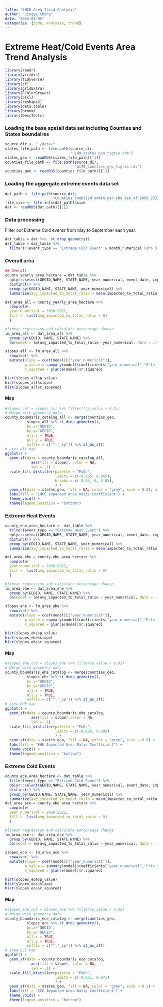 ```yaml
---
title: "EHCE Area Trend Analysis"
author: "Jingya Cheng"
date: "2024-01-05"
categories: [code, analysis, trend]
---
```


# Extreme Heat/Cold Events Area Trend Analysis

```r
library(readr)
library(viridis)
library(tidyverse)
library(sf)
library(gridExtra)
library(RColorBrewer)
library(pscl)
library(reshape2)
library(data.table)
library(broom)
library(DescTools)
```

### Loading the base spatail data set including Counties and States boundaires

```r
source_dir <- "./data/"
states_file_path <- file.path(source_dir,
                              "us49_states_geo_tigris.rds")
states_geo <- readRDS(states_file_path)[[1]]
counties_file_path <- file.path(source_dir,
                                "us49_counties_geo_tigris.rds")
counties_geo <- readRDS(counties_file_path)[[1]]
```

### Loading the aggregate extreme events data set

```r
dat_path <- file.path(source_dir,
                      "Counties_compiled_admin_geo_ehe_ece_sf_2008_2022.rds")
file_size <- file.info(dat_path)$size
dat <- readRDS(dat_path)[[1]]
```

### Data processing
Filter out Extreme Cold events from May to September each year. 
```r
dat_table = dat %>%  st_drop_geometry()
dat_table = dat_table %>% 
  filter(!(event_type == "Extreme Cold Event" & month_numerical %in% 5:9))
```


### Overall area

```r
## Overall
county_yearly_area_hectare = dat_table %>%
  dplyr::select(GEOID,NAME, STATE_NAME, year_numerical, event_date, impacted_to_total_ratio) %>%
  distinct() %>%
  group_by(GEOID,NAME, STATE_NAME, year_numerical) %>%
  summarize(avg_impacted_to_total_ratio = mean(impacted_to_total_ratio))

dat_area_all = county_yearly_area_hectare %>% 
  complete(
  year_numerical = 2008:2022,
  fill =  list(avg_impacted_to_total_ratio = 0)
  )

#linear regression and calculate percentage change
lm_area_all <- dat_area_all %>%
  group_by(GEOID, NAME, STATE_NAME) %>%
  do(model = lm(avg_impacted_to_total_ratio~ year_numerical, data = .))

slopes_all <- lm_area_all %>%
  rowwise() %>%
  mutate(slope = coef(model)[["year_numerical"]],
         p_value = summary(model)$coefficients["year_numerical","Pr(>|t|)"],
         r_squared = glance(model)$r.squared)
```

```r
hist(slopes_all$p_value)
hist(slopes_all$slope)
hist(slopes_all$r_squared)
```

#### Map

```r
#slopes_cut = slopes_all %>% filter(!(p_value > 0.5))
# Merge with geometry data
county_boundaris_catalog_all <- merge(counties_geo,
          slopes_all %>% st_drop_geometry(),
          by.x="GEOID",
          by.y="GEOID",
          all.x = TRUE,
          all.y = TRUE,
          suffix = c("","_sp")) %>% st_as_sf() 
# area all map
ggplot() +
  geom_sf(data = county_boundaris_catalog_all,
            aes(fill = slope), color = NA,
            lwd = .1) + 
  scale_fill_distiller(palette = "PuOr", 
                       limits = c(-0.065, 0.065),
                       breaks = c(-0.05, 0, 0.05),
                       ) +
  geom_sf(data = states_geo, fill = NA, color = "grey", size = 0.01, alpha = 0.2) +
  labs(fill = "EHCE Impacted Area Ratio Coefficient") +
  theme_void() + 
  theme(legend.position = "bottom")
```

### Extreme Heat Events

```r
county_ehe_area_hectare <- dat_table %>%
  filter(event_type == "Extreme Heat Event") %>%
  dplyr::select(GEOID,NAME, STATE_NAME, year_numerical, event_date, impacted_to_total_ratio) %>%
  distinct() %>%
  group_by(GEOID,NAME, STATE_NAME, year_numerical) %>%
  summarize(avg_impacted_to_total_ratio = mean(impacted_to_total_ratio))

dat_area_ehe = county_ehe_area_hectare %>% 
  complete(
  year_numerical = 2008:2022,
  fill =  list(avg_impacted_to_total_ratio = 0)
  )

#linear regression and calculate percentage change
lm_area_ehe <- dat_area_ehe %>%
  group_by(GEOID, NAME, STATE_NAME) %>%
  do(model = lm(avg_impacted_to_total_ratio ~ year_numerical, data = .))

slopes_ehe <- lm_area_ehe %>%
  rowwise() %>%
  mutate(slope = coef(model)[["year_numerical"]],
         p_value = summary(model)$coefficients["year_numerical","Pr(>|t|)"],
         r_squared = glance(model)$r.squared)

```

```r
hist(slopes_ehe$p_value)
hist(slopes_ehe$slope)
hist(slopes_ehe$r_squared)
```

#### Map

```r
#slopes_ehe_cut = slopes_ehe %>% filter(p_value < 0.05)
# Merge with geometry data
county_boundaris_ehe_catalog <- merge(counties_geo,
          slopes_ehe %>% st_drop_geometry(),
          by.x="GEOID",
          by.y="GEOID",
          all.x = TRUE,
          all.y = TRUE,
          suffix = c("","_sp")) %>% st_as_sf() 
# Area EHE map
ggplot() +
  geom_sf(data = county_boundaris_ehe_catalog,
            aes(fill = slope),color = NA,
            lwd = .1) + 
  scale_fill_distiller(palette = "PuOr", 
                       limits = c(-0.085, 0.085)
                       ) +
  geom_sf(data = states_geo, fill = NA, color = "grey", size = 0.5) +
  labs(fill = "EHE Impacted Area Ratio Coefficient") +
  theme_void() + 
  theme(legend.position = "bottom")
```

### Extreme Cold Events

```r
county_ece_area_hectare <- dat_table %>%
  filter(event_type == "Extreme Cold Event") %>%
  dplyr::select(GEOID,NAME, STATE_NAME, year_numerical, event_date, impacted_to_total_ratio) %>%
  distinct() %>%
  group_by(GEOID,NAME, STATE_NAME, year_numerical) %>%
  summarize(avg_impacted_to_total_ratio = mean(impacted_to_total_ratio))
dat_area_ece = county_ehe_area_hectare %>% 
  complete(
  year_numerical = 2008:2022,
  fill =  list(avg_impacted_to_total_ratio = 0)
  )

#linear regression and calculate percentage change
lm_area_ece <- dat_area_ece %>%
  group_by(GEOID, NAME, STATE_NAME) %>%
  do(model = lm(avg_impacted_to_total_ratio ~ year_numerical, data = .))

slopes_ece <- lm_area_ece %>%
  rowwise() %>%
  mutate(slope = coef(model)[["year_numerical"]],
         p_value = summary(model)$coefficients["year_numerical","Pr(>|t|)"],
         r_squared = glance(model)$r.squared)


```

```r
hist(slopes_ece$p_value)
hist(slopes_ece$slope)
hist(slopes_ece$r_squared)
```

#### Map

```r
#slopes_ece_cut = slopes_ece %>% filter(p_value < 0.05)
# Merge with geometry data
county_boundaris_ece_catalog <- merge(counties_geo,
          slopes_ece %>% st_drop_geometry(),
          by.x="GEOID",
          by.y="GEOID",
          all.x = TRUE,
          all.y = TRUE,
          suffix = c("","_sp")) %>% st_as_sf() 
# Area ECE map
ggplot() +
  geom_sf(data = county_boundaris_ece_catalog,
            aes(fill = slope), color = NA,
            lwd = .1) + 
  scale_fill_distiller(palette = "PuOr", 
                       limits = c(-0.071, 0.071)
                       ) +
  geom_sf(data = states_geo, fill = NA, color = "grey", size = 0.5) +
  labs(fill = "ECE Impacted Area Ratio Coefficient") +
  theme_void() + 
  theme(legend.position = "bottom")
```
